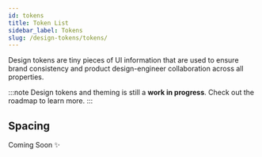 ```yaml
---
id: tokens
title: Token List
sidebar_label: Tokens
slug: /design-tokens/tokens/
---
```



Design tokens are tiny pieces of UI information that are used to ensure brand
consistency and product design-engineer collaboration across all properties.

:::note
Design tokens and theming is still a **work in progress**. Check out the roadmap to learn more.
:::

<Tokens />

## Spacing

Coming Soon ✨
